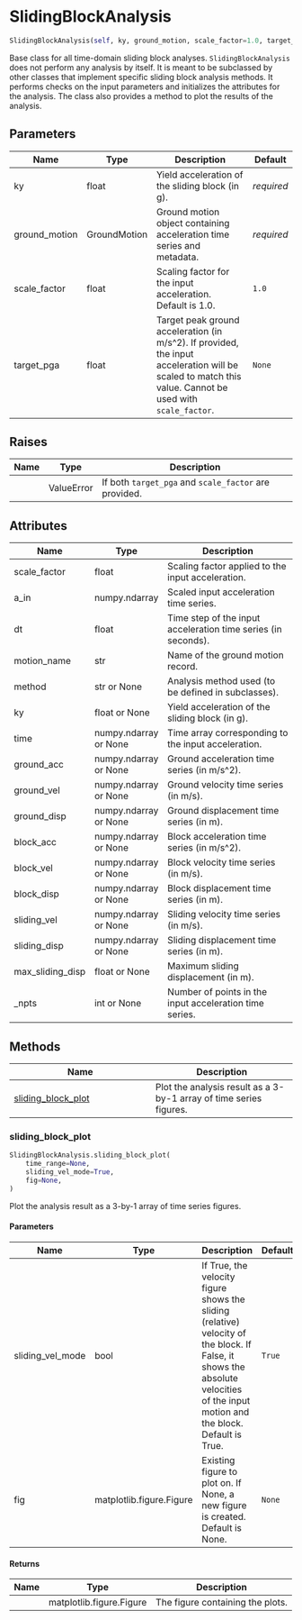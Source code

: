 # SlidingBlockAnalysis { #pyslammer.SlidingBlockAnalysis }

```python
SlidingBlockAnalysis(self, ky, ground_motion, scale_factor=1.0, target_pga=None)
```

Base class for all time-domain sliding block analyses. `SlidingBlockAnalysis` does not
perform any analysis by itself. It is meant to be subclassed by other classes that
implement specific sliding block analysis methods.
It performs checks on the input parameters and initializes the attributes for the analysis.
The class also provides a method to plot the results of the analysis.

## Parameters {.doc-section .doc-section-parameters}

| Name          | Type         | Description                                                                                                                                             | Default    |
|---------------|--------------|---------------------------------------------------------------------------------------------------------------------------------------------------------|------------|
| ky            | float        | Yield acceleration of the sliding block (in g).                                                                                                         | _required_ |
| ground_motion | GroundMotion | Ground motion object containing acceleration time series and metadata.                                                                                  | _required_ |
| scale_factor  | float        | Scaling factor for the input acceleration. Default is 1.0.                                                                                              | `1.0`      |
| target_pga    | float        | Target peak ground acceleration (in m/s^2). If provided, the input acceleration will be scaled to match this value. Cannot be used with `scale_factor`. | `None`     |

## Raises {.doc-section .doc-section-raises}

| Name   | Type       | Description                                           |
|--------|------------|-------------------------------------------------------|
|        | ValueError | If both `target_pga` and `scale_factor` are provided. |

## Attributes {.doc-section .doc-section-attributes}

| Name             | Type                  | Description                                                   |
|------------------|-----------------------|---------------------------------------------------------------|
| scale_factor     | float                 | Scaling factor applied to the input acceleration.             |
| a_in             | numpy.ndarray         | Scaled input acceleration time series.                        |
| dt               | float                 | Time step of the input acceleration time series (in seconds). |
| motion_name      | str                   | Name of the ground motion record.                             |
| method           | str or None           | Analysis method used (to be defined in subclasses).           |
| ky               | float or None         | Yield acceleration of the sliding block (in g).               |
| time             | numpy.ndarray or None | Time array corresponding to the input acceleration.           |
| ground_acc       | numpy.ndarray or None | Ground acceleration time series (in m/s^2).                   |
| ground_vel       | numpy.ndarray or None | Ground velocity time series (in m/s).                         |
| ground_disp      | numpy.ndarray or None | Ground displacement time series (in m).                       |
| block_acc        | numpy.ndarray or None | Block acceleration time series (in m/s^2).                    |
| block_vel        | numpy.ndarray or None | Block velocity time series (in m/s).                          |
| block_disp       | numpy.ndarray or None | Block displacement time series (in m).                        |
| sliding_vel      | numpy.ndarray or None | Sliding velocity time series (in m/s).                        |
| sliding_disp     | numpy.ndarray or None | Sliding displacement time series (in m).                      |
| max_sliding_disp | float or None         | Maximum sliding displacement (in m).                          |
| _npts            | int or None           | Number of points in the input acceleration time series.       |

## Methods

| Name | Description |
| --- | --- |
| [sliding_block_plot](#pyslammer.SlidingBlockAnalysis.sliding_block_plot) | Plot the analysis result as a 3-by-1 array of time series figures. |

### sliding_block_plot { #pyslammer.SlidingBlockAnalysis.sliding_block_plot }

```python
SlidingBlockAnalysis.sliding_block_plot(
    time_range=None,
    sliding_vel_mode=True,
    fig=None,
)
```

Plot the analysis result as a 3-by-1 array of time series figures.

#### Parameters {.doc-section .doc-section-parameters}

| Name             | Type                     | Description                                                                                                                                                                     | Default   |
|------------------|--------------------------|---------------------------------------------------------------------------------------------------------------------------------------------------------------------------------|-----------|
| sliding_vel_mode | bool                     | If True, the velocity figure shows the sliding (relative) velocity of the block. If False, it shows the absolute velocities of the input motion and the block. Default is True. | `True`    |
| fig              | matplotlib.figure.Figure | Existing figure to plot on. If None, a new figure is created. Default is None.                                                                                                  | `None`    |

#### Returns {.doc-section .doc-section-returns}

| Name   | Type                     | Description                      |
|--------|--------------------------|----------------------------------|
|        | matplotlib.figure.Figure | The figure containing the plots. |